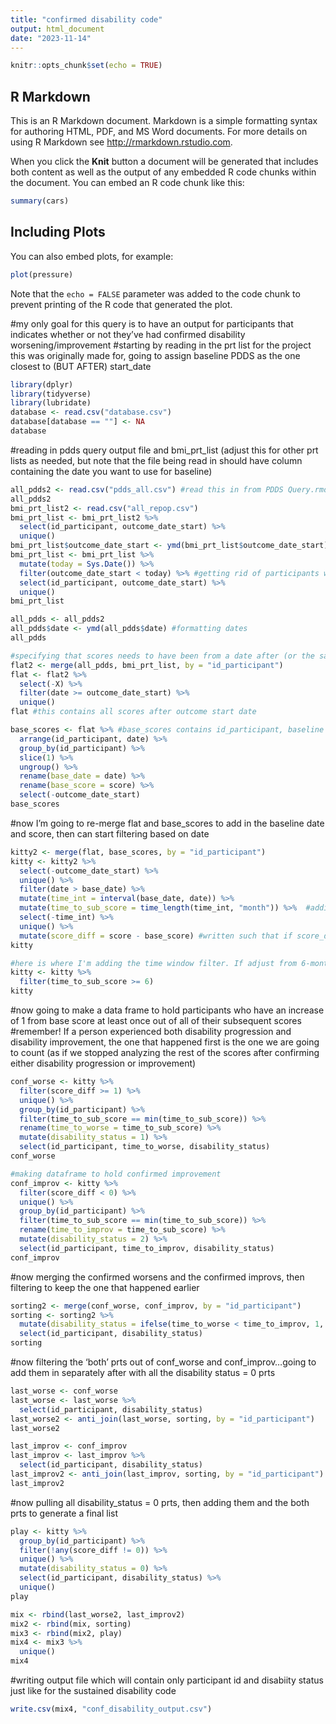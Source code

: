 ```yaml
---
title: "confirmed disability code"
output: html_document
date: "2023-11-14"
---
```


```r
knitr::opts_chunk$set(echo = TRUE)
```

## R Markdown

This is an R Markdown document. Markdown is a simple formatting syntax for authoring HTML, PDF, and MS Word documents. For more details on using R Markdown see <http://rmarkdown.rstudio.com>.

When you click the **Knit** button a document will be generated that includes both content as well as the output of any embedded R code chunks within the document. You can embed an R code chunk like this:

```r
summary(cars)
```

## Including Plots

You can also embed plots, for example:

```r
plot(pressure)
```

Note that the `echo = FALSE` parameter was added to the code chunk to prevent printing of the R code that generated the plot.

#my only goal for this query is to have an output for participants that indicates whether or not they've had confirmed disability worsening/improvement
#starting by reading in the prt list for the project this was originally made for, going to assign baseline PDDS as the one closest to (BUT AFTER) start_date
```r
library(dplyr)
library(tidyverse)
library(lubridate)
database <- read.csv("database.csv")
database[database == ""] <- NA
database
```

#reading in pdds query output file and bmi_prt_list (adjust this for other prt lists as needed, but note that the file being read in should have column containing the date you want to use for baseline)
```r
all_pdds2 <- read.csv("pdds_all.csv") #read this in from PDDS Query.rmd
all_pdds2
bmi_prt_list2 <- read.csv("all_repop.csv")
bmi_prt_list <- bmi_prt_list2 %>% 
  select(id_participant, outcome_date_start) %>% 
  unique()
bmi_prt_list$outcome_date_start <- ymd(bmi_prt_list$outcome_date_start) #formatting dates
bmi_prt_list <- bmi_prt_list %>% 
  mutate(today = Sys.Date()) %>% 
  filter(outcome_date_start < today) %>% #getting rid of participants who have outcome_date_start in future
  select(id_participant, outcome_date_start) %>% 
  unique()
bmi_prt_list
```

```r
all_pdds <- all_pdds2
all_pdds$date <- ymd(all_pdds$date) #formatting dates
all_pdds
```


```r
#specifying that scores needs to have been from a date after (or the same as) outcome start date
flat2 <- merge(all_pdds, bmi_prt_list, by = "id_participant")
flat <- flat2 %>% 
  select(-X) %>% 
  filter(date >= outcome_date_start) %>% 
  unique()
flat #this contains all scores after outcome start date

base_scores <- flat %>% #base_scores contains id_participant, baseline score and baseline date
  arrange(id_participant, date) %>% 
  group_by(id_participant) %>% 
  slice(1) %>% 
  ungroup() %>% 
  rename(base_date = date) %>% 
  rename(base_score = score) %>% 
  select(-outcome_date_start)
base_scores
```

#now I'm going to re-merge flat and base_scores to add in the baseline date and score, then can start filtering based on date
```r
kitty2 <- merge(flat, base_scores, by = "id_participant")
kitty <- kitty2 %>% 
  select(-outcome_date_start) %>% 
  unique() %>% 
  filter(date > base_date) %>% 
  mutate(time_int = interval(base_date, date)) %>% 
  mutate(time_to_sub_score = time_length(time_int, "month")) %>%  #adding time between baseline date and each subsequent date
  select(-time_int) %>% 
  unique() %>% 
  mutate(score_diff = score - base_score) #written such that if score_diff is positive, there was an increase in score (worsening disability) and if score_diff is negative, there was a decrease in score (improving disability)
kitty

#here is where I'm adding the time window filter. If adjust from 6-months to 3-months (or vice versa) need to manually adjust here.
kitty <- kitty %>% 
  filter(time_to_sub_score >= 6)
kitty
```

#now going to make a data frame to hold participants who have an increase of 1 from base score at least once out of all of their subsequent scores
#remember! If a person experienced both disability progression and disability improvement, the one that happened first is the one we are going to count (as if we stopped analyzing the rest of the scores after confirming either disability progression or improvement)
```r
conf_worse <- kitty %>% 
  filter(score_diff >= 1) %>% 
  unique() %>% 
  group_by(id_participant) %>% 
  filter(time_to_sub_score == min(time_to_sub_score)) %>% 
  rename(time_to_worse = time_to_sub_score) %>% 
  mutate(disability_status = 1) %>% 
  select(id_participant, time_to_worse, disability_status)
conf_worse
```

```r
#making dataframe to hold confirmed improvement
conf_improv <- kitty %>% 
  filter(score_diff < 0) %>% 
  unique() %>% 
  group_by(id_participant) %>% 
  filter(time_to_sub_score == min(time_to_sub_score)) %>% 
  rename(time_to_improv = time_to_sub_score) %>% 
  mutate(disability_status = 2) %>% 
  select(id_participant, time_to_improv, disability_status)
conf_improv
```

#now merging the confirmed worsens and the confirmed improvs, then filtering to keep the one that happened earlier
```r
sorting2 <- merge(conf_worse, conf_improv, by = "id_participant")
sorting <- sorting2 %>% 
  mutate(disability_status = ifelse(time_to_worse < time_to_improv, 1, 2)) %>% 
  select(id_participant, disability_status)
sorting
```

#now filtering the 'both' prts out of conf_worse and conf_improv...going to add them in separately after with all the disability status = 0 prts
```r
last_worse <- conf_worse
last_worse <- last_worse %>% 
  select(id_participant, disability_status)
last_worse2 <- anti_join(last_worse, sorting, by = "id_participant")
last_worse2

last_improv <- conf_improv
last_improv <- last_improv %>% 
  select(id_participant, disability_status)
last_improv2 <- anti_join(last_improv, sorting, by = "id_participant")
last_improv2
```

#now pulling all disability_status = 0 prts, then adding them and the both prts to generate a final list
```r
play <- kitty %>% 
  group_by(id_participant) %>% 
  filter(!any(score_diff != 0)) %>% 
  unique() %>% 
  mutate(disability_status = 0) %>% 
  select(id_participant, disability_status) %>% 
  unique()
play

mix <- rbind(last_worse2, last_improv2) 
mix2 <- rbind(mix, sorting)
mix3 <- rbind(mix2, play)
mix4 <- mix3 %>% 
  unique()
mix4
```
#writing output file which will contain only participant id and disabiity status just like for the sustained disability code
```r
write.csv(mix4, "conf_disability_output.csv")
```










